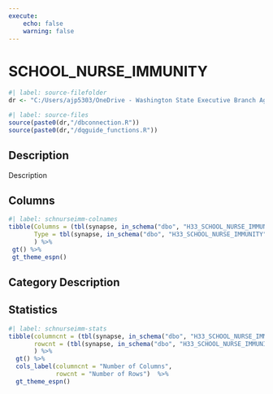 ```yaml
---
execute:
    echo: false
    warning: false
---
```


# SCHOOL_NURSE_IMMUNITY {.unnumbered}

```r
#| label: source-filefolder
dr <- "C:/Users/ajp5303/OneDrive - Washington State Executive Branch Agencies/source_scripts"
```

```r
#| label: source-files
source(paste0(dr,"/dbconnection.R"))
source(paste0(dr,"/dqguide_functions.R"))
```

## Description

Description

## Columns

```r
#| label: schnurseimm-colnames
tibble(Columns = (tbl(synapse, in_schema("dbo", "H33_SCHOOL_NURSE_IMMUNITY")) %>% colnames()),
       Type = tbl(synapse, in_schema("dbo", "H33_SCHOOL_NURSE_IMMUNITY")) %>% head(1) %>% as_tibble() %>% sapply(class)
       ) %>%
 gt() %>%
 gt_theme_espn()
```

## Category Description

## Statistics

```r
#| label: schnurseimm-stats
tibble(columncnt = (tbl(synapse, in_schema("dbo", "H33_SCHOOL_NURSE_IMMUNITY")) %>% ncol()),
       rowcnt = (tbl(synapse, in_schema("dbo", "H33_SCHOOL_NURSE_IMMUNITY"))) %>% nrow2()
       ) %>%
  gt() %>%
  cols_label(columncnt = "Number of Columns",
             rowcnt = "Number of Rows")  %>%
  gt_theme_espn()
```
